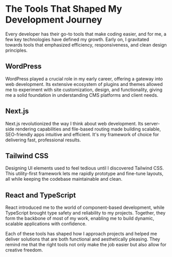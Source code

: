 # The Tools That Shaped My Development Journey

Every developer has their go-to tools that make coding easier, and for me, a few key technologies have defined my growth. Early on, I gravitated towards tools that emphasized efficiency, responsiveness, and clean design principles.

## WordPress

WordPress played a crucial role in my early career, offering a gateway into web development. Its extensive ecosystem of plugins and themes allowed me to experiment with site customization, design, and functionality, giving me a solid foundation in understanding CMS platforms and client needs.

## Next.js

Next.js revolutionized the way I think about web development. Its server-side rendering capabilities and file-based routing made building scalable, SEO-friendly apps intuitive and efficient. It's my framework of choice for delivering fast, professional results.

## Tailwind CSS

Designing UI elements used to feel tedious until I discovered Tailwind CSS. This utility-first framework lets me rapidly prototype and fine-tune layouts, all while keeping the codebase maintainable and clean.

## React and TypeScript

React introduced me to the world of component-based development, while TypeScript brought type safety and reliability to my projects. Together, they form the backbone of most of my work, enabling me to build dynamic, scalable applications with confidence.

Each of these tools has shaped how I approach projects and helped me deliver solutions that are both functional and aesthetically pleasing. They remind me that the right tools not only make the job easier but also allow for creative freedom.
